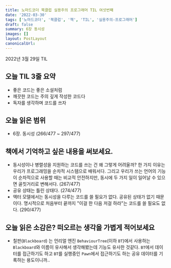 ```yaml
---
title: 노마드코더 북클럽 실용주의 프로그래머 TIL 여섯번째
date: '2022-03-30'
tags: ['노마드코더', '북클럽', '책', 'TIL', '실용주의-프로그래머']
draft: false
summary: 6장 동시성
images: []
layout: PostLayout
canonicalUrl:
---
```


2022년 3월 29일 TIL

## 오늘 TIL 3줄 요약

- 좋은 코드는 좋은 소설처럼
- 깨끗한 코드는 주의 깊게 작성한 코드다
- 독자를 생각하며 코드를 쓰자

## 오늘 읽은 범위

- 6장. 동시성 (266/477 ~ 297/477)

## 책에서 기억하고 싶은 내용을 써보세요.

- 동시성이나 병렬성을 지원하는 코드를 쓰는 건 왜 그렇게 어려울까? 한 가지 이유는 우리가 프로그래밍을 순차적 시스템으로 배워서다. 그리고 우리가 쓰는 언어의 기능이 순차적으로 사용할 때는 비교적 안전하지만, 동시에 두 가지 일이 일어날 수 있으면 골칫거리로 변해서다. (267/477)
- 공유 상태는 틀린 상태다. (274/477)
- 액터 모델에서는 동시성을 다루는 코드를 쓸 필요가 없다. 공유된 상태가 없기 때문이다. 명시적으로 처음부터 끝까지 "이걸 한 다음 저걸 하라"는 코드를 쓸 필요도 없다. (290/477)

## 오늘 읽은 소감은? 떠오르는 생각을 가볍게 적어보세요

- 칠판(`Blackboard`) 는 언리얼 엔진 `BehaviourTree`(이하 `BT`)에서 사용하는 `Blackboard`와 이름이 유사해서 생각해봤는데 기능도 유사한 것같다. `BT`에서 데이터를 접근하기도 하고 `BT`를 실행중인 `Pawn`에서 접근하기도 하는 공유 데이터를 기록하는 용도이니까..

